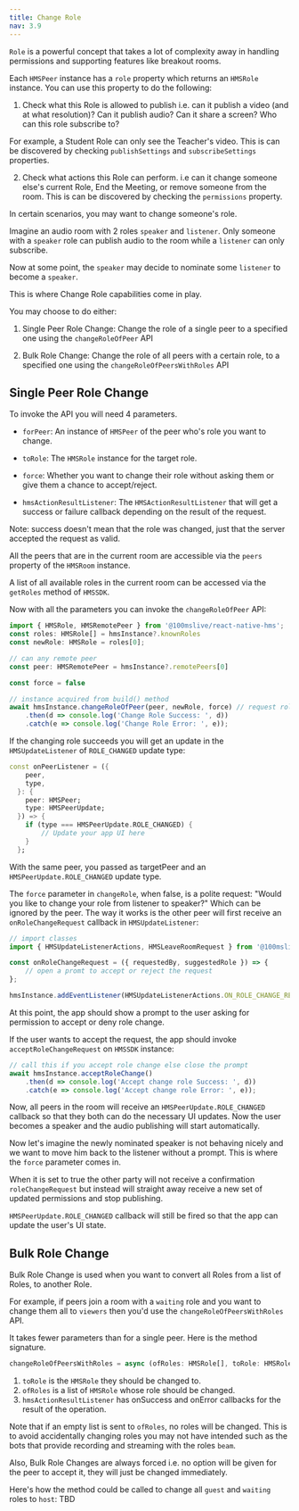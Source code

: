 ```yaml
---
title: Change Role
nav: 3.9
---
```


`Role` is a powerful concept that takes a lot of complexity away in handling permissions and supporting features like breakout rooms. 

Each `HMSPeer` instance has a `role` property which returns an `HMSRole` instance. You can use this property to do the following:

1. Check what this Role is allowed to publish i.e. can it publish a video (and at what resolution)? Can it publish audio? Can it share a screen? Who can this role subscribe to? 


For example, a Student Role can only see the Teacher's video. This is can be discovered by checking `publishSettings` and `subscribeSettings` properties.


2. Check what actions this Role can perform. i.e can it change someone else's current Role, End the Meeting, or remove someone from the room. This is can be discovered by checking the `permissions` property.


In certain scenarios, you may want to change someone's role.

Imagine an audio room with 2 roles `speaker` and `listener`. Only someone with a `speaker` role can publish audio to the room while a `listener` can only subscribe.

Now at some point, the `speaker` may decide to nominate some `listener` to become a `speaker`. 

This is where Change Role capabilities come in play.


You may choose to do either:

1. Single Peer Role Change: Change the role of a single peer to a specified one using the `changeRoleOfPeer` API


2. Bulk Role Change: Change the role of all peers with a certain role, to a specified one using the `changeRoleOfPeersWithRoles` API


## Single Peer Role Change

To invoke the API you will need 4 parameters.

-   `forPeer`: An instance of `HMSPeer` of the peer who's role you want to change.

-   `toRole`: The `HMSRole` instance for the target role.

-   `force`: Whether you want to change their role without asking them or give them a chance to accept/reject.

-   `hmsActionResultListener`: The `HMSActionResultListener` that will get a success or failure callback depending on the result of the request.

Note: success doesn't mean that the role was changed, just that the server accepted the request as valid.



All the peers that are in the current room are accessible via the `peers` property of the `HMSRoom` instance. 


A list of all available roles in the current room can be accessed via the `getRoles` method of `HMSSDK`.


Now with all the parameters you can invoke the `changeRoleOfPeer` API:

```js
import { HMSRole, HMSRemotePeer } from '@100mslive/react-native-hms';
const roles: HMSRole[] = hmsInstance?.knownRoles
const newRole: HMSRole = roles[0];

// can any remote peer
const peer: HMSRemotePeer = hmsInstance?.remotePeers[0] 

const force = false

// instance acquired from build() method
await hmsInstance.changeRoleOfPeer(peer, newRole, force) // request role change, not forced
    .then(d => console.log('Change Role Success: ', d))
    .catch(e => console.log('Change Role Error: ', e));
```

If the changing role succeeds you will get an update in the `HMSUpdateListener` of `ROLE_CHANGED` update type:

```dart
const onPeerListener = ({
    peer,
    type,
  }: {
    peer: HMSPeer;
    type: HMSPeerUpdate;
  }) => {
    if (type === HMSPeerUpdate.ROLE_CHANGED) {
        // Update your app UI here
    }
  };
```

With the same peer, you passed as targetPeer and an `HMSPeerUpdate.ROLE_CHANGED` update type.

The `force` parameter in `changeRole`, when false, is a polite request: "Would you like to change your role from listener to speaker?" Which can be ignored by the peer. The way it works is the other peer will first receive an `onRoleChangeRequest` callback in `HMSUpdateListener`:


```js
// import classes
import { HMSUpdateListenerActions, HMSLeaveRoomRequest } from '@100mslive/react-native-hms';

const onRoleChangeRequest = ({ requestedBy, suggestedRole }) => {
    // open a promt to accept or reject the request
};

hmsInstance.addEventListener(HMSUpdateListenerActions.ON_ROLE_CHANGE_REQUEST, onRoleChangeRequest);
```

At this point, the app should show a prompt to the user asking for permission to accept or deny role change. 


If the user wants to accept the request, the app should invoke `acceptRoleChangeRequest` on `HMSSDK` instance:

```js
// call this if you accept role change else close the prompt
await hmsInstance.acceptRoleChange()
    .then(d => console.log('Accept change role Success: ', d))
    .catch(e => console.log('Accept change role Error: ', e));
```


Now, all peers in the room will receive an `HMSPeerUpdate.ROLE_CHANGED` callback so that they both can do the necessary UI updates. Now the user becomes a speaker and the audio publishing will start automatically.

Now let's imagine the newly nominated speaker is not behaving nicely and we want to move him back to the listener without a prompt. This is where the `force` parameter comes in.


When it is set to true the other party will not receive a confirmation `roleChangeRequest` but instead will straight away receive a new set of updated permissions and stop publishing. 


`HMSPeerUpdate.ROLE_CHANGED` callback will still be fired so that the app can update the user's UI state.




## Bulk Role Change


Bulk Role Change is used when you want to convert all Roles from a list of Roles, to another Role.


For example, if peers join a room with a `waiting` role and you want to change them all to `viewers` then you'd use the `changeRoleOfPeersWithRoles` API.

It takes fewer parameters than for a single peer. Here is the method signature.

```js
changeRoleOfPeersWithRoles = async (ofRoles: HMSRole[], toRole: HMSRole) => { ... };
```

1. `toRole` is the `HMSRole` they should be changed to.
2. `ofRoles` is a list of `HMSRole` whose role should be changed.
3. `hmsActionResultListener` has onSuccess and onError callbacks for the result of the operation.

Note that if an empty list is sent to `ofRoles`, no roles will be changed. This is to avoid accidentally changing roles you may not have intended such as the bots that provide recording and streaming with the roles `beam`.

Also, Bulk Role Changes are always forced i.e. no option will be given for the peer to accept it, they will just be changed immediately.


Here's how the method could be called to change all `guest` and `waiting` roles to `host`:
TBD
